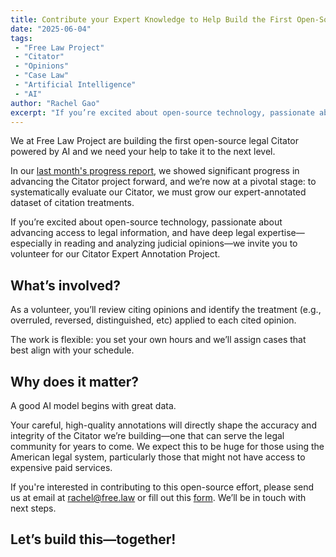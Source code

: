 ```yaml
---
title: Contribute your Expert Knowledge to Help Build the First Open-Source AI-Powered Legal Citator
date: "2025-06-04"
tags:
 - "Free Law Project"
 - "Citator"
 - "Opinions"
 - "Case Law"
 - "Artificial Intelligence"
 - "AI"
author: "Rachel Gao"
excerpt: "If you’re excited about open-source technology, passionate about advancing access to legal information, and have deep legal expertise, we invite you to volunteer for our Citator Expert Annotation Project."
---
```


<p className="lead">We at Free Law Project are building the first open-source legal Citator powered by AI and we need your help to take it to the next level.</p>

In our [last month's progress report](https://free.law/2025/05/01/Citator/), we showed significant progress in advancing the Citator project forward, and we’re now at a pivotal stage: to systematically evaluate our Citator, we must grow our expert-annotated dataset of citation treatments.

If you’re excited about open-source technology, passionate about advancing access to legal information, and have deep legal expertise—especially in reading and analyzing judicial opinions—we invite you to volunteer for our Citator Expert Annotation Project.

## What’s involved?
As a volunteer, you’ll review citing opinions and identify the treatment (e.g., overruled, reversed, distinguished, etc) applied to each cited opinion. 

The work is flexible: you set your own hours and we’ll assign cases that best align with your schedule.

## Why does it matter?
A good AI model begins with great data. 

Your careful, high-quality annotations will directly shape the accuracy and integrity of the Citator we’re building—one that can serve the legal community for years to come. We expect this to be huge for those using the American legal system, particularly those that might not have access to expensive paid services.

If you're interested in contributing to this open-source effort, please send us at email at rachel@free.law or fill out this [form](https://docs.google.com/forms/d/1DBtOGFmhfuPn7BixAvuzlqo7h3Gbb5P8Z9nOTDJD2PU/edit). We’ll be in touch with next steps.

## Let’s build this—together!